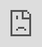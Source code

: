 ```yaml
---
title: How to use Propromo's GitHub SCRUM Template Project?
date: 2024-12-07
lastUpdated: 2024-12-07
authors:
  - jonasfroeller
tags: [github, scrum-template-project]
excerpt: How to use Propromo's GitHub SCRUM Template Project.
cover:
  alt: Template Project Preview
  dark: ../../../assets/blog/how-to-use-propromos-github-scrum-template-project/cover.png
  light: ../../../assets/blog/how-to-use-propromos-github-scrum-template-project/cover-light.png
featured: true
draft: false
---
```



## Propromo's GitHub SCRUM Template Project

Um das Template zu verwenden, öffne diesen [Link](https://github.com/orgs/propromo-software/projects/11/views/1) und klicke auf "Use this template".

<AsyncIframe>
  <iframe
    src="https://scribehow.com/embed/How_to_Use_a_GitHub_Project_Template__y3JHkik4RZyMwE6fqhVPYA"
    style="position: absolute; top: 0; left: 0; width: 100%; height: 100%;"
    allowfullscreen
    frameborder="0"
  ></iframe>
</AsyncIframe>

[Weitere Anleitungen](https://scribehow.com/page/Propromo__MU4jHKxgQGaFxrY-THBpsg)
